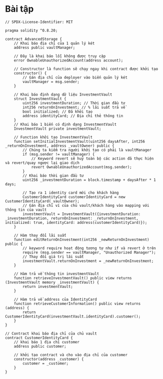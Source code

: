 # Bài tập


```
// SPDX-License-Identifier: MIT

pragma solidity ^0.8.20;

contract AdvancedStorage {
    // Khai báo địa chỉ của 1 quản lý két
    address public vaultManager;

    // Đây là khai báo lỗi không được truy cập
    error OwnableUnauthorizedAccount(address account);

    // Constructor là function sẽ chạy ngay khi contract được khởi tạo
    constructor() {
        // Gán địa chỉ của deployer vào biến quản lý két
        vaultManager = msg.sender;
    }

    // Khai báo định dạng dữ liệu InvestmentVault
    struct InvestmentVault {
        uint256 investmentDuration; // Thời gian đầu tư
        int256 returnOnInvestment; // % lãi suất trả về
        bool initialized; // Đã khởi tạo
        address identityCard; // Địa chỉ thẻ thông tin
    }
    // Khai báo 1 biến có định dạng InvestmentVault
    InvestmentVault private investmentVault;

    // Function khởi tạo InvestmentVault
    function setInitialInvestmentVault(uint256 daysAfter, int256 _returnOnInvestment, address _vaultOwner) public {
        // Chúng ta kiểm tra người khởi tạo có phải là vaultManager
        if (msg.sender != vaultManager) {
            // Keyword revert sẽ huỷ toàn bộ các action đã thực hiện và revert/quay ngược lại giao dịch
            revert OwnableUnauthorizedAccount(msg.sender);
        }
        // Khai báo thời gian đầu tư
        uint256 _investmentDuration = block.timestamp + daysAfter * 1 days;

        // Tạo ra 1 identity card mới cho khách hàng
        CustomerIdentityCard customerIdentityCard = new CustomerIdentityCard(_vaultOwner);
        // Gán địa chỉ ví của chủ vault/khách hàng vào mapping với thông tin của vault
        investmentVault = InvestmentVault({investmentDuration: _investmentDuration, returnOnInvestment: _returnOnInvestment, initialized: true, identityCard: address(customerIdentityCard)});
    }

    // Hàm thay đổi lãi suất
    function editReturnOnInvestment(int256 _newReturnOnInvestment) public {
        // keyword require hoạt động tương tự như if và revert ở trên
        require (msg.sender == vaultManager, "Unauthorized Manager");
        // Thay đổi giá trị lãi suất
        investmentVault.returnOnInvestment = _newReturnOnInvestment;
    }

    // Hàm trả về thông tin investmentVault
    function retrieveInvestmentVault() public view returns (InvestmentVault memory _investmentVault) {
        return investmentVault;
    }

    // Hàm trả về address của IdentityCard
    function retrieveCustomerInformation() public view returns (address) {
        return CustomerIdentityCard(investmentVault.identityCard).customer();
    }
}

// Contract khai báo địa chỉ của chủ vault
contract CustomerIdentityCard {
    // khai báo 1 địa chỉ customer
    address public customer;

    // khởi tạo contract và cho vào địa chỉ của customer
    constructor(address _customer) {
        customer = _customer;
    }
}
```